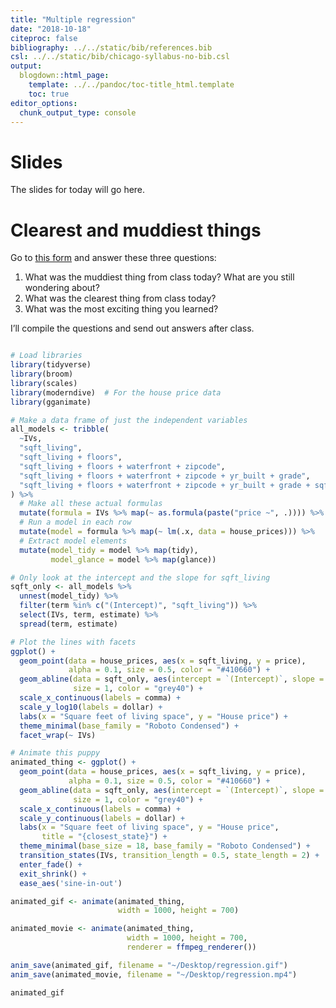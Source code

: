 ```yaml
---
title: "Multiple regression"
date: "2018-10-18"
citeproc: false
bibliography: ../../static/bib/references.bib
csl: ../../static/bib/chicago-syllabus-no-bib.csl
output:
  blogdown::html_page:
    template: ../../pandoc/toc-title_html.template
    toc: true
editor_options: 
  chunk_output_type: console
---
```


# Slides

The slides for today will go here.


# Clearest and muddiest things

Go to [this form](https://goo.gl/forms/PlPwZGhMOdU9mKfC3) and answer these three questions:

1. What was the muddiest thing from class today? What are you still wondering about?
2. What was the clearest thing from class today? 
3. What was the most exciting thing you learned?

I'll compile the questions and send out answers after class.


```r

```

```r
# Load libraries
library(tidyverse)
library(broom)
library(scales)
library(moderndive)  # For the house price data
library(gganimate)

# Make a data frame of just the independent variables
all_models <- tribble(
  ~IVs,
  "sqft_living",
  "sqft_living + floors",
  "sqft_living + floors + waterfront + zipcode",
  "sqft_living + floors + waterfront + zipcode + yr_built + grade",
  "sqft_living + floors + waterfront + zipcode + yr_built + grade + sqft_basement + condition + bedrooms"
) %>% 
  # Make all these actual formulas
  mutate(formula = IVs %>% map(~ as.formula(paste("price ~", .)))) %>% 
  # Run a model in each row
  mutate(model = formula %>% map(~ lm(.x, data = house_prices))) %>% 
  # Extract model elements
  mutate(model_tidy = model %>% map(tidy),
         model_glance = model %>% map(glance))

# Only look at the intercept and the slope for sqft_living
sqft_only <- all_models %>% 
  unnest(model_tidy) %>% 
  filter(term %in% c("(Intercept)", "sqft_living")) %>% 
  select(IVs, term, estimate) %>% 
  spread(term, estimate)

# Plot the lines with facets
ggplot() +
  geom_point(data = house_prices, aes(x = sqft_living, y = price),
             alpha = 0.1, size = 0.5, color = "#410660") + 
  geom_abline(data = sqft_only, aes(intercept = `(Intercept)`, slope = sqft_living),
              size = 1, color = "grey40") +
  scale_x_continuous(labels = comma) +
  scale_y_log10(labels = dollar) +
  labs(x = "Square feet of living space", y = "House price") +
  theme_minimal(base_family = "Roboto Condensed") +
  facet_wrap(~ IVs)

# Animate this puppy
animated_thing <- ggplot() +
  geom_point(data = house_prices, aes(x = sqft_living, y = price),
             alpha = 0.1, size = 0.5, color = "#410660") + 
  geom_abline(data = sqft_only, aes(intercept = `(Intercept)`, slope = sqft_living),
              size = 1, color = "grey40") +
  scale_x_continuous(labels = comma) +
  scale_y_continuous(labels = dollar) +
  labs(x = "Square feet of living space", y = "House price",
       title = "{closest_state}") +
  theme_minimal(base_size = 18, base_family = "Roboto Condensed") +
  transition_states(IVs, transition_length = 0.5, state_length = 2) +
  enter_fade() +
  exit_shrink() +
  ease_aes('sine-in-out')

animated_gif <- animate(animated_thing,
                        width = 1000, height = 700)

animated_movie <- animate(animated_thing,
                          width = 1000, height = 700,
                          renderer = ffmpeg_renderer())

anim_save(animated_gif, filename = "~/Desktop/regression.gif")
anim_save(animated_movie, filename = "~/Desktop/regression.mp4")

animated_gif
```
